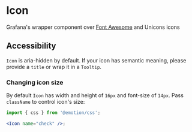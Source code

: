 
<Meta title="MDX|Icon" component={Icon} />

# Icon

Grafana's wrapper component over [Font Awesome](https://fontawesome.com/) and Unicons icons

## Accessibility

`Icon` is aria-hidden by default. If your icon has semantic meaning, please provide a `title` or wrap it in a `Tooltip`.

### Changing icon size

By default `Icon` has width and height of `16px` and font-size of `14px`. Pass `className` to control icon's size:

```jsx
import { css } from '@emotion/css';

<Icon name="check" />;
```

<ArgTypes of={Icon} />
